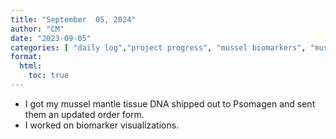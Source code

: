 ```yaml
---
title: "September  05, 2024"
author: "CM"
date: "2023-09-05"
categories: [ "daily log","project progress", "mussel biomarkers", "mussel epigenetics", "analysis", "coding"]
format:
  html:
    toc: true
---
```


* I got my mussel mantle tissue DNA shipped out to Psomagen and sent them an updated order form. 
* I worked on biomarker visualizations.


